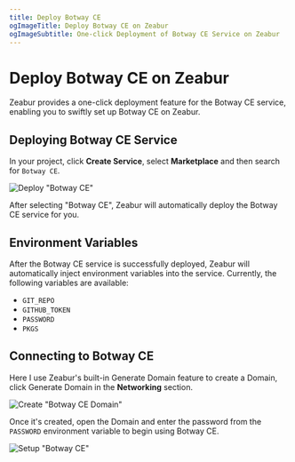```yaml
---
title: Deploy Botway CE
ogImageTitle: Deploy Botway CE on Zeabur
ogImageSubtitle: One-click Deployment of Botway CE Service on Zeabur
---
```


<WorkingInProgress />

# Deploy Botway CE on Zeabur

Zeabur provides a one-click deployment feature for the Botway CE service, enabling you to swiftly set up Botway CE on Zeabur.

## Deploying Botway CE Service

In your project, click **Create Service**, select **Marketplace** and then search for `Botway CE`.

![Deploy "Botway CE"](/marketplace/botwayce/deploy-botwayce.gif)

After selecting "Botway CE", Zeabur will automatically deploy the Botway CE service for you.

## Environment Variables

After the Botway CE service is successfully deployed, Zeabur will automatically inject environment variables into the service. Currently, the following variables are available:

- `GIT_REPO`
- `GITHUB_TOKEN`
- `PASSWORD`
- `PKGS`

## Connecting to Botway CE

Here I use Zeabur's built-in Generate Domain feature to create a Domain, click Generate Domain in the **Networking** section.

![Create "Botway CE Domain"](/marketplace/botwayce/gen-botwayce-domain.gif)

Once it's created, open the Domain and enter the password from the `PASSWORD` environment variable to begin using Botway CE.

![Setup "Botway CE"](/marketplace/botwayce/setup-botwayce.gif)